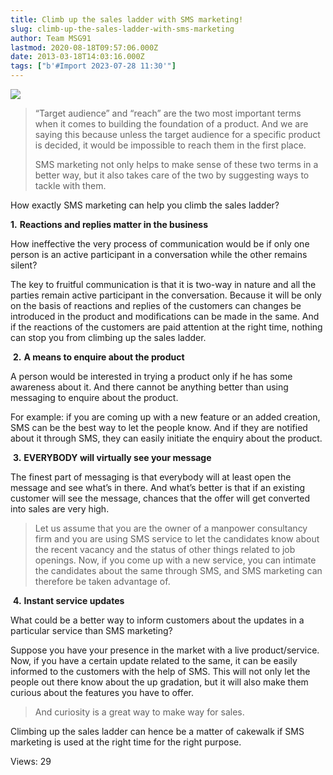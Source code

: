 ```yaml
---
title: Climb up the sales ladder with SMS marketing!
slug: climb-up-the-sales-ladder-with-sms-marketing
author: Team MSG91
lastmod: 2020-08-18T09:57:06.000Z
date: 2013-03-18T14:03:16.000Z
tags: ["b'#Import 2023-07-28 11:30'"]
---
```


![](https://images-msg91.s3.ap-south-1.amazonaws.com/content/images/wordpress/2013/03/Climb-up-the-sales-ladder-with-SMS-marketing.jpg)



> 
> “Target audience” and “reach” are the two most important terms when it comes to building the foundation of a product. And we are saying this because unless the target audience for a specific product is decided, it would be impossible to reach them in the first place.
> 
> 
> SMS marketing not only helps to make sense of these two terms in a better way, but it also takes care of the two by suggesting ways to tackle with them.
> 
> 
> 


How exactly SMS marketing can help you climb the sales ladder?


**1.** **Reactions and replies matter in the business**


How ineffective the very process of communication would be if only one person is an active participant in a conversation while the other remains silent?


The key to fruitful communication is that it is two-way in nature and all the parties remain active participant in the conversation. Because it will be only on the basis of reactions and replies of the customers can changes be introduced in the product and modifications can be made in the same. And if the reactions of the customers are paid attention at the right time, nothing can stop you from climbing up the sales ladder.


 **2.** **A means to enquire about the product**


A person would be interested in trying a product only if he has some awareness about it. And there cannot be anything better than using messaging to enquire about the product.


For example: if you are coming up with a new feature or an added creation, SMS can be the best way to let the people know. And if they are notified about it through SMS, they can easily initiate the enquiry about the product.


 **3.** **EVERYBODY will virtually see your message**


The finest part of messaging is that everybody will at least open the message and see what’s in there. And what’s better is that if an existing customer will see the message, chances that the offer will get converted into sales are very high.



> 
> Let us assume that you are the owner of a manpower consultancy firm and you are using SMS service to let the candidates know about the recent vacancy and the status of other things related to job openings. Now, if you come up with a new service, you can intimate the candidates about the same through SMS, and SMS marketing can therefore be taken advantage of.
> 
> 
> 


 **4.** **Instant service updates** 


What could be a better way to inform customers about the updates in a particular service than SMS marketing?


Suppose you have your presence in the market with a live product/service. Now, if you have a certain update related to the same, it can be easily informed to the customers with the help of SMS. This will not only let the people out there know about the up gradation, but it will also make them curious about the features you have to offer.



> 
> And curiosity is a great way to make way for sales.
> 
> 
> 


Climbing up the sales ladder can hence be a matter of cakewalk if SMS marketing is used at the right time for the right purpose.


 Views: 29


